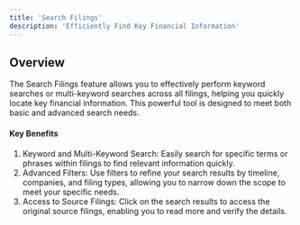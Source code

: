 ```yaml
---
title: 'Search Filings'
description: 'Efficiently Find Key Financial Information'
---
```


## Overview

The Search Filings feature allows you to effectively perform keyword searches or multi-keyword searches across all filings, helping you quickly locate key financial information. This powerful tool is designed to meet both basic and advanced search needs.

#### Key Benefits

1. Keyword and Multi-Keyword Search: Easily search for specific terms or phrases within filings to find relevant information quickly.
2. Advanced Filters: Use filters to refine your search results by timeline, companies, and filing types, allowing you to narrow down the scope to meet your specific needs.
3. Access to Source Filings: Click on the search results to access the original source filings, enabling you to read more and verify the details.